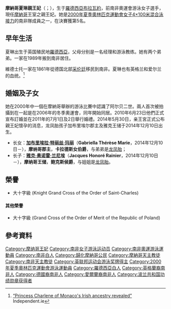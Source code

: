 {{Infobox royalty
| name = 摩納哥夏琳親王妃
| title = {{MON}}親王妃<br /> ''HSH'' The Princess of Monaco<br>Son Altesse sérénissime la princesse de Monaco
| image = Charlene, Princess of Monaco-6.jpg
| size = 200px
| spouse = [[阿尔贝二世_(摩纳哥)|阿尔贝二世]]
| royal house  = [[格里马尔迪王朝|格里马尔迪王朝]]
| othertitles  = 
| reign          =2011年7月1日-（{{age in years and days|2011|7|1|age=no}}）
| predecessor  = [[格蕾絲·凱莉|格蕾絲王妃]]
| father = 
| mother = 
| issue       =[[加布里埃拉郡主_(摩纳哥)|加布里埃拉郡主]]<br>[[雅克王子_(摩纳哥)|雅克王子]]
| religion = 天主教
| full name = 夏琳·琳納<br>Charlène Lynette
| birth_name = Charlene Lynette Wittstock
| birth_date = {{birth date and age|1978|1|25|}}
| birth_place = {{flag|Rhodesia}}（今[[津巴布韋|津巴布韋]]）[[布拉瓦約|布拉瓦約]]
| death_place  = 
| death_date = 
| signature = Signature of HSH Princess Charlène of Monaco.jpeg
}}
{{Infobox royal styles
|royal name = Princess Charlene of Monaco
|image     = [[File:Royal_Monogram_of_Princess_Charlene_of_Monaco.svg|50px]]
|dipstyle  = [[殿下|Her Serene Highness]]
|offstyle  = Your Serene Highness
|altstyle = Ma'am
}}
{{Monegasque Princely Family}}
{{MedalTableTop| name = 夏琳·琳納·維德士托}}
{{MedalSport | 女子[[游泳|游泳]]}}
{{MedalCountry | {{RSA}} }}
{{MedalCompetition|[[英聯邦運動會|英聯邦運動會]]}}
{{MedalSilver| 2002年 曼徹斯特 | 4 x 100 米 混合}}
{{MedalCompetition|[[非洲運動會|非洲運動會]]}}
{{MedalGold | 1999年 約翰尼斯堡 | 100米自由泳}}
{{MedalGold | 1999年 約翰尼斯堡 | 100米背泳}}
{{MedalGold | 1999年 約翰尼斯堡 | 100米混合}}
{{MedalSilver | 1999年 約翰尼斯堡 | 4 x 100米 自由泳}}
{{MedalBottom}}


'''摩納哥夏琳親王妃'''（{{Lang-fr|Charlène, la princesse de Monaco}}；{{bd|1978年|1月25日|catIdx=Charlène}}），生于[[羅德西亞|羅德西亞]][[布拉瓦約|布拉瓦約]]，前南非奧運會游泳女子選手，現任[[摩納哥|摩納哥]]王室之親王妃。她是[[2000年夏季奧林匹克運動會|2000年夏季奧林匹克運動會]][[2000年夏季奥林匹克运动会游泳比赛_-_女子4_×_100米混合泳接力|女子4×100米混合泳接力]]的南非隊成員之一，在決賽獲第5名。

== 早年生活 ==
夏琳出生于英国殖民地[[羅德西亞|羅德西亞]]，父母分别是一名经理和游泳教练。她有两个弟弟。一家在1989年搬到南非居住。

維德士托一家在1861年從德国北部[[采伦廷|采伦廷]]移民到南非。夏琳也有英格兰和爱尔兰的血统。<ref>[https://www.independent.ie/life/travel/ireland/princess-charlene-of-monacos-irish-ancestry-revealed-30471760.html “Princess Charlene of Monaco's Irish ancestry revealed”] {{Wayback|url=https://www.independent.ie/life/travel/ireland/princess-charlene-of-monacos-irish-ancestry-revealed-30471760.html |date=20191031083842 }} Independent.ie</ref>

== 婚姻及子女 ==
她在2000年中一個在摩納哥舉辦的游泳比賽中認識了阿尔贝二世。兩人首次被拍攝到在一起是在2006年的冬季奧運會，同年開始同居。2010年6月23日他們正式宣布訂婚並在2011年的7月1日及2日舉行婚禮。2014年5月30日，亲王宮正式公布親王妃懷孕的消息，龙凤胎孩子加布里埃尔郡主及雅克王储于2014年12月10日出生。

* 长女：[[加布里埃拉郡主_(摩纳哥)|'''加布里埃拉·特丽丝·玛丽''']]（'''Gabriella Thérèse Marie'''，2014年12月10日－），'''摩纳哥郡主'''，'''卡拉德斯女伯爵'''，与弟弟是[[龙凤胎|龙凤胎]]；
* 长子：[[雅克王子_(摩纳哥)|'''雅克·奥诺雷·兰尼埃''']]（'''Jacques Honoré Rainier'''，2014年12月10日－），'''摩纳哥王储'''，'''鲍克斯侯爵'''，与姐姐是[[龙凤胎|龙凤胎]]。

== 榮譽 ==
*{{flag|Monaco}} {{link-en|聖查爾斯勳章|Order of Saint-Charles}}大十字級 (Knight Grand Cross of the Order of Saint-Charles)

==== 其他榮譽 ====
*{{flag|Poland}} {{link-en|波蘭共和國功績勳章|Order of Merit of the Republic of Poland}}大十字級 (Grand Cross of the Order of Merit of the Republic of Poland)



== 參考資料 ==
{{reflist}}

{{Current consorts of sovereigns}}
{{Authority control}}
{{DEFAULTSORT:Charlene}}
[[Category:摩纳哥王妃|Category:摩纳哥王妃]]
[[Category:南非女子游泳运动员|Category:南非女子游泳运动员]]
[[Category:南非奧運游泳運動員|Category:南非奧運游泳運動員]]
[[Category:南非白人|Category:南非白人]]
[[Category:歸化摩納哥公民|Category:歸化摩納哥公民]]
[[Category:摩納哥天主教徒|Category:摩納哥天主教徒]]
[[Category:南非天主教徒|Category:南非天主教徒]]
[[Category:英联邦运动会游泳奖牌得主|Category:英联邦运动会游泳奖牌得主]]
[[Category:2000年夏季奧林匹克運動會游泳運動員|Category:2000年夏季奧林匹克運動會游泳運動員]]
[[Category:羅德西亞白人|Category:羅德西亞白人]]
[[Category:英格蘭裔南非人|Category:英格蘭裔南非人]]
[[Category:德國裔南非人|Category:德國裔南非人]]
[[Category:愛爾蘭裔南非人|Category:愛爾蘭裔南非人]]
[[Category:波兰共和国功绩勋章获得者|Category:波兰共和国功绩勋章获得者]]
